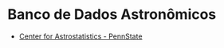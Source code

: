 # Banco de Dados Astronômicos
  - [Center for Astrostatistics - PennState](http://astrostatistics.psu.edu/datasets/index.html)
